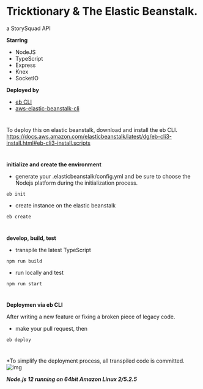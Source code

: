 # Tricktionary & The Elastic Beanstalk.

a StorySquad API

**Starring**
- NodeJS
- TypeScript
- Express
- Knex
- SocketIO

**Deployed by**
- [eb CLI](https://docs.aws.amazon.com/elasticbeanstalk/latest/dg/eb-cli3-install.html)
- [aws-elastic-beanstalk-cli](https://github.com/marketplace/actions/aws-elastic-beanstalk-cli)

#

To deploy this on elastic beanstalk, download and install the eb CLI. https://docs.aws.amazon.com/elasticbeanstalk/latest/dg/eb-cli3-install.html#eb-cli3-install.scripts
#

**initialize and create the environment**

- generate your .elasticbeanstalk/config.yml and be sure to choose the Nodejs platform during the initialization process.
```
eb init
```
- create instance on the elastic beanstalk
```
eb create
```
# 

**develop, build, test**
- transpile the latest TypeScript
```
npm run build
```
- run locally and test
```
npm run start
```
#
**Deploymen via eb CLI**

After writing a new feature or fixing a broken piece of legacy code.

- make your pull request, then
```
eb deploy
```

#

*To simplify the deployment process, all transpiled code is committed.
![img](../../static/img/Node.js_logo_2015.svg)


***Node.js 12 running on 64bit Amazon Linux 2/5.2.5***


